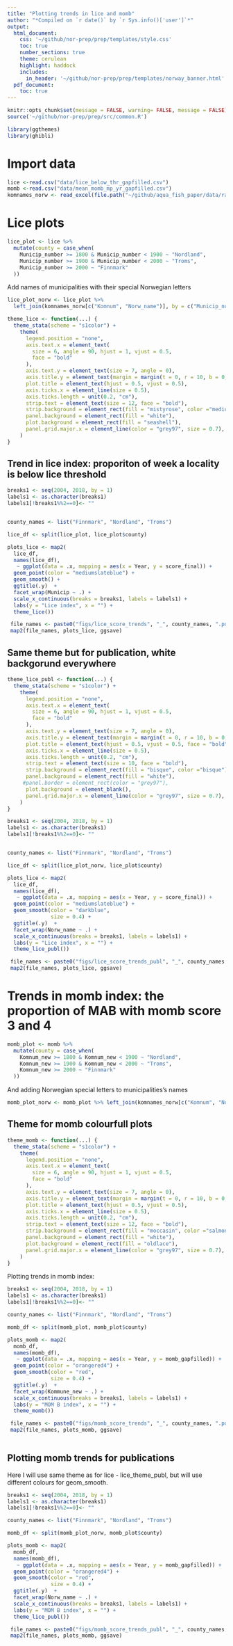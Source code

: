 ```yaml
---
title: "Plotting trends in lice and momb"
author: "*Compiled on `r date()` by `r Sys.info()['user']`*"
output: 
  html_document:
    css: '~/github/nor-prep/prep/templates/style.css'
    toc: true
    number_sections: true
    theme: cerulean
    highlight: haddock
    includes: 
      in_header: '~/github/nor-prep/prep/templates/norway_banner.html'
  pdf_document:
    toc: true
---
```


```r
knitr::opts_chunk$set(message = FALSE, warning= FALSE, message = FALSE)
source('~/github/nor-prep/prep/src/common.R')
```

```r
library(ggthemes)
library(ghibli)
```

# Import data
```r
lice <-read.csv("data/lice_below_thr_gapfilled.csv") 
momb <-read.csv("data/mean_momb_mp_yr_gapfilled.csv")
komnames_norw <- read_excel(file.path("~/github/aqua_fish_paper/data/raw/komlist_norw.xlsx"))
```


# Lice plots
```r
lice_plot <- lice %>% 
  mutate(county = case_when(
    Municip_number >= 1800 & Municip_number < 1900 ~ "Nordland",
    Municip_number >= 1900 & Municip_number < 2000 ~ "Troms",
    Municip_number >= 2000 ~ "Finnmark"
  ))
```

Add names of municipalities with their special Norwegian letters
```r
lice_plot_norw <- lice_plot %>% 
  left_join(komnames_norw[c("Komnum", "Norw_name")], by = c("Municip_number" = "Komnum"))
```


```r
theme_lice <- function(...) {
  theme_stata(scheme = "s1color") +
    theme(
      legend.position = "none",
      axis.text.x = element_text(
        size = 6, angle = 90, hjust = 1, vjust = 0.5,
        face = "bold"
      ),
      axis.text.y = element_text(size = 7, angle = 0),
      axis.title.y = element_text(margin = margin(t = 0, r = 10, b = 0, l = 0)),
      plot.title = element_text(hjust = 0.5, vjust = 0.5),
      axis.ticks.x = element_line(size = 0.5),
      axis.ticks.length = unit(0.2, "cm"),
      strip.text = element_text(size = 12, face = "bold"),
      strip.background = element_rect(fill = "mistyrose", color ="mediumvioletred"),
      panel.background = element_rect(fill = "white"),
      plot.background = element_rect(fill = "seashell"),
      panel.grid.major.x = element_line(color = "grey97", size = 0.7),
    )
}
```

## Trend in lice index: proporiton of week a locality is below lice threshold
```r
breaks1 <- seq(2004, 2018, by = 1)
labels1 <- as.character(breaks1)
labels1[!breaks1%%2==0]<- ""


county_names <- list("Finnmark", "Nordland", "Troms")

lice_df <- split(lice_plot, lice_plot$county)

plots_lice <- map2(
  lice_df, 
  names(lice_df),
   ~ ggplot(data = .x, mapping = aes(x = Year, y = score_final)) +
  geom_point(color = "mediumslateblue") +
  geom_smooth() +
  ggtitle(.y)  +
  facet_wrap(Municip ~ .) +
  scale_x_continuous(breaks = breaks1, labels = labels1) +
  labs(y = "Lice index", x = "") +
  theme_lice())

 file_names <- paste0("figs/lice_score_trends", "_", county_names, ".pdf")
 map2(file_names, plots_lice, ggsave)
```


## Same theme but for publication, white backgorund everywhere
```r
theme_lice_publ <- function(...) {
  theme_stata(scheme = "s1color") +
    theme(
      legend.position = "none",
      axis.text.x = element_text(
        size = 6, angle = 90, hjust = 1, vjust = 0.5,
        face = "bold"
      ),
      axis.text.y = element_text(size = 7, angle = 0),
      axis.title.y = element_text(margin = margin(t = 0, r = 10, b = 0, l = 0)),
      plot.title = element_text(hjust = 0.5, vjust = 0.5, face = "bold"),
      axis.ticks.x = element_line(size = 0.5),
      axis.ticks.length = unit(0.2, "cm"),
      strip.text = element_text(size = 10, face = "bold"),
      strip.background = element_rect(fill = "bisque", color ="bisque"),
      panel.background = element_rect(fill = "white"),
     #panel.border = element_rect(color = "grey97"),
      plot.background = element_blank(),
      panel.grid.major.x = element_line(color = "grey97", size = 0.7),
    )
}
```


```r
breaks1 <- seq(2004, 2018, by = 1)
labels1 <- as.character(breaks1)
labels1[!breaks1%%2==0]<- ""


county_names <- list("Finnmark", "Nordland", "Troms")

lice_df <- split(lice_plot_norw, lice_plot$county)

plots_lice <- map2(
  lice_df, 
  names(lice_df),
   ~ ggplot(data = .x, mapping = aes(x = Year, y = score_final)) +
  geom_point(color = "mediumslateblue") +
  geom_smooth(color = "darkblue",
              size = 0.4) +
  ggtitle(.y)  +
  facet_wrap(Norw_name ~ .) +
  scale_x_continuous(breaks = breaks1, labels = labels1) +
  labs(y = "Lice index", x = "") +
  theme_lice_publ())

 file_names <- paste0("figs/lice_score_trends_publ", "_", county_names, ".pdf")
 map2(file_names, plots_lice, ggsave)
```

# Trends in momb  index: the proportion of MAB with momb score 3 and 4

```r
momb_plot <- momb %>% 
  mutate(county = case_when(
    Komnum_new >= 1800 & Komnum_new < 1900 ~ "Nordland",
    Komnum_new >= 1900 & Komnum_new < 2000 ~ "Troms",
    Komnum_new >= 2000 ~ "Finnmark"
  ))
```

And adding Norwegian special letters to municipalities's names
```r
momb_plot_norw <- momb_plot %>% left_join(komnames_norw[c("Komnum", "Norw_name")], by = c("Komnum_new" = "Komnum"))
```

## Theme for momb colourfull plots
```r
theme_momb <- function(...) {
  theme_stata(scheme = "s1color") +
    theme(
      legend.position = "none",
      axis.text.x = element_text(
        size = 6, angle = 90, hjust = 1, vjust = 0.5,
        face = "bold"
      ),
      axis.text.y = element_text(size = 7, angle = 0),
      axis.title.y = element_text(margin = margin(t = 0, r = 10, b = 0, l = 0)),
      plot.title = element_text(hjust = 0.5, vjust = 0.5),
      axis.ticks.x = element_line(size = 0.5),
      axis.ticks.length = unit(0.2, "cm"),
      strip.text = element_text(size = 12, face = "bold"),
      strip.background = element_rect(fill = "moccasin", color ="salmon4"),
      panel.background = element_rect(fill = "white"),
      plot.background = element_rect(fill = "oldlace"),
      panel.grid.major.x = element_line(color = "grey97", size = 0.7),
    )
}
```


Plotting trends in momb index:
```r
breaks1 <- seq(2004, 2018, by = 1)
labels1 <- as.character(breaks1)
labels1[!breaks1%%2==0]<- ""

county_names <- list("Finnmark", "Nordland", "Troms")

momb_df <- split(momb_plot, momb_plot$county)

plots_momb <- map2(
  momb_df, 
  names(momb_df),
   ~ ggplot(data = .x, mapping = aes(x = Year, y = momb_gapfilled)) +
  geom_point(color = "orangered4") +
  geom_smooth(color = "red",
              size = 0.4) +
  ggtitle(.y)  +
  facet_wrap(Kommune_new ~ .) +
  scale_x_continuous(breaks = breaks1, labels = labels1) +
  labs(y = "MOM B index", x = "") +
  theme_momb())

 file_names <- paste0("figs/momb_score_trends", "_", county_names, ".pdf")
 map2(file_names, plots_momb, ggsave)
 
```
## Plotting momb trends for publications
Here I will use same theme as for lice - lice_theme_publ, but will use different colours for geom_smooth.

```r
breaks1 <- seq(2004, 2018, by = 1)
labels1 <- as.character(breaks1)
labels1[!breaks1%%2==0]<- ""

county_names <- list("Finnmark", "Nordland", "Troms")

momb_df <- split(momb_plot_norw, momb_plot$county)

plots_momb <- map2(
  momb_df, 
  names(momb_df),
   ~ ggplot(data = .x, mapping = aes(x = Year, y = momb_gapfilled)) +
  geom_point(color = "orangered4") +
  geom_smooth(color = "red",
              size = 0.4) +
  ggtitle(.y)  +
  facet_wrap(Norw_name ~ .) +
  scale_x_continuous(breaks = breaks1, labels = labels1) +
  labs(y = "MOM B index", x = "") +
  theme_lice_publ())

 file_names <- paste0("figs/momb_score_trends_publ", "_", county_names, ".pdf")
 map2(file_names, plots_momb, ggsave)
```

